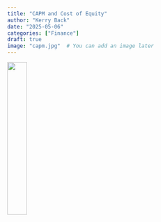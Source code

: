```yaml
---
title: "CAPM and Cost of Equity"
author: "Kerry Back"
date: "2025-05-06"
categories: ["Finance"]
draft: true
image: "capm.jpg"  # You can add an image later
---
```


![](capm.png){width=30% fig-align="center"}
